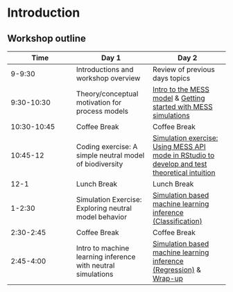 # Introduction

## Workshop outline

| Time | Day 1 | Day 2 |
|------|-------|-------|
| 9-9:30 | Introductions and workshop overview | Review of previous days topics |
| 9:30-10:30 | Theory/conceptual motivation for process models | [Intro to the MESS model](intro_mess.html) & [Getting started with MESS simulations](mess_getting_started.html) |
| 10:30-10:45 | Coffee Break | Coffee Break |
| 10:45-12 | Coding exercise: A simple neutral model of biodiversity | [Simulation exercise: Using MESS API mode in RStudio to develop and test theoretical intuition](mess_simulations.html) |
| 12-1 | Lunch Break | Lunch Break |
| 1-2:30 | Simulation Exercise: Exploring neutral model behavior | [Simulation based machine learning inference (Classification)](ml_inference_classification.html) |
| 2:30-2:45 | Coffee Break | Coffee Break | 
| 2:45-4:00 | Intro to machine learning inference with neutral simulations | [Simulation based machine learning inference (Regression)](ml_inference_regression.html) & [Wrap-up](wrapup.qmd) |

